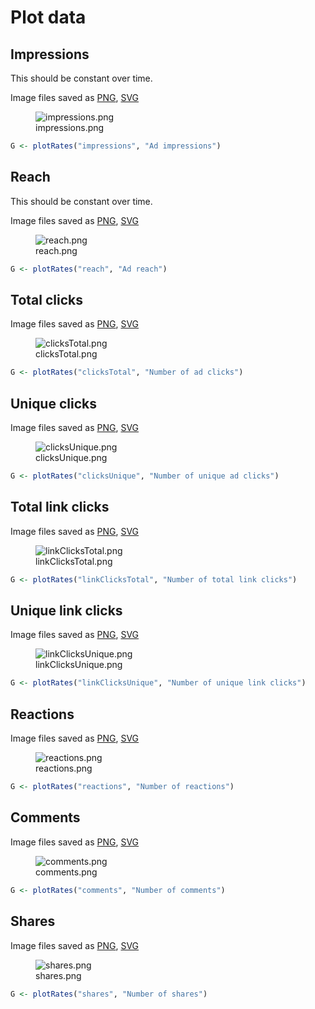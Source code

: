 # Plot data


## Impressions

This should be constant over time.

Image files saved as [PNG](../figures/impressions.png), [SVG](../figures/impressions.svg)

![impressions.png](../figures/impressions.png)

```r
G <- plotRates("impressions", "Ad impressions")
```


## Reach

This should be constant over time.

Image files saved as [PNG](../figures/reach.png), [SVG](../figures/reach.svg)

![reach.png](../figures/reach.png)

```r
G <- plotRates("reach", "Ad reach")
```


## Total clicks

Image files saved as [PNG](../figures/clicksTotal.png), [SVG](../figures/clicksTotal.svg)

![clicksTotal.png](../figures/clicksTotal.png)

```r
G <- plotRates("clicksTotal", "Number of ad clicks")
```


## Unique clicks

Image files saved as [PNG](../figures/clicksUnique.png), [SVG](../figures/clicksUnique.svg)

![clicksUnique.png](../figures/clicksUnique.png)

```r
G <- plotRates("clicksUnique", "Number of unique ad clicks")
```


## Total link clicks

Image files saved as [PNG](../figures/linkClicksTotal.png), [SVG](../figures/linkClicksTotal.svg)

![linkClicksTotal.png](../figures/linkClicksTotal.png)

```r
G <- plotRates("linkClicksTotal", "Number of total link clicks")
```


## Unique link clicks

Image files saved as [PNG](../figures/linkClicksUnique.png), [SVG](../figures/linkClicksUnique.svg)

![linkClicksUnique.png](../figures/linkClicksUnique.png)

```r
G <- plotRates("linkClicksUnique", "Number of unique link clicks")
```


## Reactions

Image files saved as [PNG](../figures/reactions.png), [SVG](../figures/reactions.svg)

![reactions.png](../figures/reactions.png)

```r
G <- plotRates("reactions", "Number of reactions")
```


## Comments

Image files saved as [PNG](../figures/comments.png), [SVG](../figures/comments.svg)

![comments.png](../figures/comments.png)

```r
G <- plotRates("comments", "Number of comments")
```


## Shares

Image files saved as [PNG](../figures/shares.png), [SVG](../figures/shares.svg)

![shares.png](../figures/shares.png)

```r
G <- plotRates("shares", "Number of shares")
```
